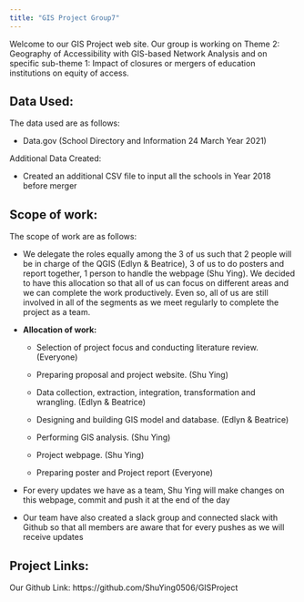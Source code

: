 ```yaml
---
title: "GIS Project Group7"
---
```


Welcome to our GIS Project web site. Our group is working on Theme 2: Geography of Accessibility with GIS-based Network Analysis and on specific sub-theme 1: Impact of closures or mergers of education institutions on equity of access.

## Data Used:

The data used are as follows:

-   Data.gov (School Directory and Information 24 March Year 2021)

Additional Data Created:

-   Created an additional CSV file to input all the schools in Year 2018 before merger

## Scope of work:

The scope of work are as follows:

-   We delegate the roles equally among the 3 of us such that 2 people will be in charge of the QGIS (Edlyn & Beatrice), 3 of us to do posters and report together, 1 person to handle the webpage (Shu Ying). We decided to have this allocation so that all of us can focus on different areas and we can complete the work productively. Even so, all of us are still involved in all of the segments as we meet regularly to complete the project as a team.

-   **Allocation of work:**

    -   Selection of project focus and conducting literature review. (Everyone)

    -   Preparing proposal and project website. (Shu Ying)

    -   Data collection, extraction, integration, transformation and wrangling. (Edlyn & Beatrice)

    -   Designing and building GIS model and database. (Edlyn & Beatrice)

    -   Performing GIS analysis. (Shu Ying)

    -   Project webpage. (Shu Ying)

    -   Preparing poster and Project report (Everyone)

-   For every updates we have as a team, Shu Ying will make changes on this webpage, commit and push it at the end of the day

-   Our team have also created a slack group and connected slack with Github so that all members are aware that for every pushes as we will receive updates

## Project Links:

Our Github Link: https://github.com/ShuYing0506/GISProject
